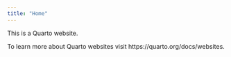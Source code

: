 ```yaml
---
title: "Home"
---
```


This is a Quarto website.

To learn more about Quarto websites visit https://quarto.org/docs/websites.
